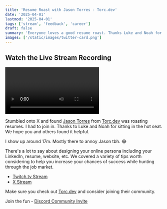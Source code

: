 ```yaml
---
title: 'Resume Roast with Jason Torres - Torc.dev'
date: '2025-04-01'
lastmod: '2025-04-01'
tags: ['stream', 'feedback', 'career']
draft: false
summary: 'Everyone loves a good resume roast. Thanks Luke and Noah for letting us!'
images: ['/static/images/twitter-card.png']
---
```


## Watch the Live Stream Recording

<Video
  title="Resume Roast with Jason Torres - Torc.dev"
  url="https://player.twitch.tv/?video=2421234674&parent=www.dandigangi.com&startTime=17m3s&autoplay=true&muted=false"
/>

Stumbled onto X and found [Jason Torres](https://x.com/tasonjorres) from [Torc.dev](https://www.torc.dev) was roasting resumes. I had to join in. Thanks to Luke and Noah for sitting in the hot seat. We hope you and others found it helpful.

I show up around 17m. Mostly there to annoy Jason tbh. 😂

There's a lot to say about designing your online persona including your LinkedIn, resume, website, etc. We covered a variety of tips worth considering to help you increase your chances of success while hunting through the job market.

- [Twitch.tv Stream](https://www.twitch.tv/videos/2421234674)
- [X Stream](https://x.com/i/broadcasts/1eaJbWBvvzZxX)

Make sure you check out [Torc.dev](https://torc.dev) and consider joining their community.

Join the fun - [Discord Community Invite](https://discord.com/invite/E3NXKRjErh)
